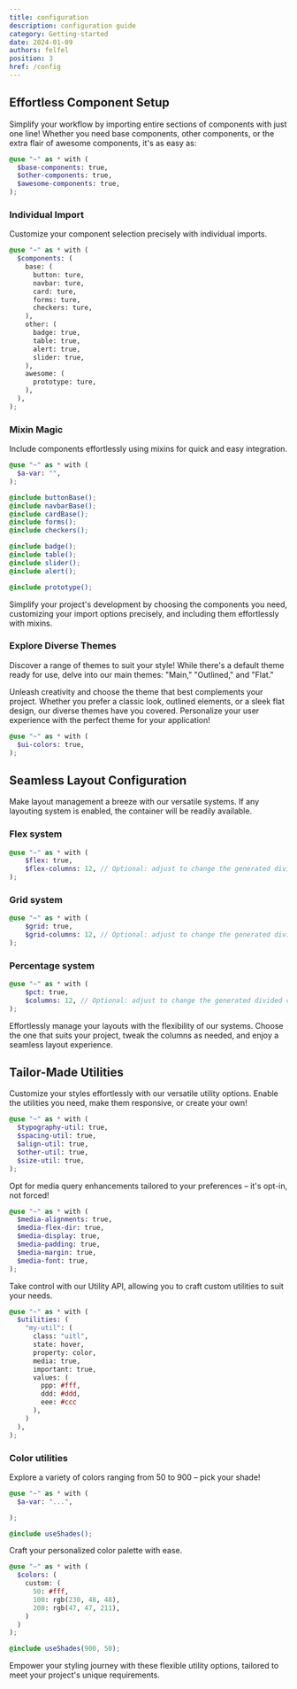 ```yaml
---
title: configuration
description: configuration guide
category: Getting-started
date: 2024-01-09
authors: felfel
position: 3
href: /config
---
```




## Effortless Component Setup

Simplify your workflow by importing entire sections of components with just one line! Whether you need base components, other components, or the extra flair of awesome components, it's as easy as:

```scss
@use "~" as * with (
  $base-components: true,
  $other-components: true,
  $awesome-components: true,
);
```
### Individual Import

Customize your component selection precisely with individual imports.

```scss
@use "~" as * with (
  $components: (
    base: (
      button: ture,
      navbar: ture,
      card: ture,
      forms: ture,
      checkers: ture,
    ),
    other: (
      badge: true,
      table: true,
      alert: true,
      slider: true,
    ),
    awesome: (
      prototype: ture,
    ),
  ),
);
```

### Mixin Magic

Include components effortlessly using mixins for quick and easy integration.

```scss
@use "~" as * with (
  $a-var: "",
);

@include buttonBase();
@include navbarBase();
@include cardBase();
@include forms();
@include checkers();

@include badge();
@include table();
@include slider();
@include alert();

@include prototype();

```

Simplify your project's development by choosing the components you need, customizing your import options precisely, and including them effortlessly with mixins.

### Explore Diverse Themes

Discover a range of themes to suit your style! While there's a default theme ready for use, delve into our main themes: "Main," "Outlined," and "Flat."

Unleash creativity and choose the theme that best complements your project. Whether you prefer a classic look, outlined elements, or a sleek flat design, our diverse themes have you covered. Personalize your user experience with the perfect theme for your application!

```scss
@use "~" as * with (
  $ui-colors: true,
);
```


## Seamless Layout Configuration

Make layout management a breeze with our versatile systems. If any layouting system is enabled, the container will be readily available.


### Flex system

```scss
@use "~" as * with (
    $flex: true, 
    $flex-columns: 12, // Optional: adjust to change the generated divided columns
);
```
### Grid system

```scss
@use "~" as * with (
    $grid: true, 
    $grid-columns: 12, // Optional: adjust to change the generated divided columns
);
```
### Percentage system

```scss
@use "~" as * with (
    $pct: true, 
    $columns: 12, // Optional: adjust to change the generated divided columns
);
```

Effortlessly manage your layouts with the flexibility of our systems. Choose the one that suits your project, tweak the columns as needed, and enjoy a seamless layout experience.

## Tailor-Made Utilities

Customize your styles effortlessly with our versatile utility options. Enable the utilities you need, make them responsive, or create your own!

```scss
@use "~" as * with (
  $typography-util: true,
  $spacing-util: true,
  $align-util: true,
  $other-util: true,
  $size-util: true,
);
```

Opt for media query enhancements tailored to your preferences – it's opt-in, not forced!

```scss
@use "~" as * with (
  $media-alignments: true,
  $media-flex-dir: true,
  $media-display: true,
  $media-padding: true,
  $media-margin: true,
  $media-font: true,
);
```

Take control with our Utility API, allowing you to craft custom utilities to suit your needs.

```scss
@use "~" as * with (
  $utilities: (
    "my-util": (
      class: "uitl",
      state: hover,
      property: color,
      media: true,
      important: true,
      values: (
        ppp: #fff,
        ddd: #ddd,
        eee: #ccc
      ),
    )
  ),
);
```
### Color utilities

Explore a variety of colors ranging from 50 to 900 – pick your shade!

```scss
@use "~" as * with (
  $a-var: "...",

);

@include useShades();
```
Craft your personalized color palette with ease.

```scss
@use "~" as * with (
  $colors: (
    custom: (
      50: #fff,
      100: rgb(230, 48, 48),
      200: rgb(47, 47, 211),
    )
  )
);

@include useShades(900, 50);
```

Empower your styling journey with these flexible utility options, tailored to meet your project's unique requirements.